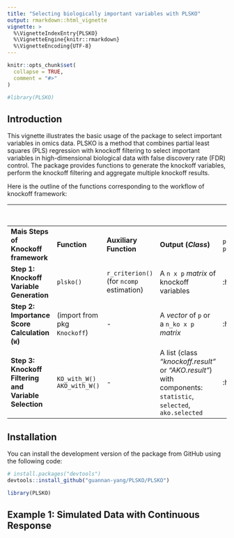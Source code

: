 ---
title: "Selecting biologically important variables with PLSKO"
output: rmarkdown::html_vignette
vignette: >
  %\VignetteIndexEntry{PLSKO}
  %\VignetteEngine{knitr::rmarkdown}
  %\VignetteEncoding{UTF-8}
---

```{r, include = FALSE}
knitr::opts_chunk$set(
  collapse = TRUE,
  comment = "#>"
)
```

```{r setup}
#library(PLSKO)
```

## Introduction
This vignette illustrates the basic usage of the \code{PLSKO} package to select important variables in omics data. PLSKO is a method that combines partial least squares (PLS) regression with knockoff filtering to select important variables in high-dimensional biological data with false discovery rate (FDR) control. The package provides functions to generate the knockoff variables, perform the knockoff filtering and aggregate multiple knockoff results.

Here is the outline of the functions corresponding to the workflow of knockoff framework:

|                                                |                                  |                                              |                                                                                                     | **Pipeline Funs Provided^**  |                                    |
|------------------------------------------------|----------------------------------|----------------------------------------------|-----------------------------------------------------------------------------------------------------|------------------------------|------------------------------------|
| **Mais Steps of Knockoff framework**           | **Function**                     | **Auxiliary Function**                       | **Output (_Class_)**                                                                                | `plsko_filter()`, `plsAKO()` | `ko_filter()`, `AKO_with_KO()`     |
| **Step 1: Knockoff Variable Generation**       | `plsko()`                        | `r_criterion()` <br>(for `ncomp` estimation) | A `n x p` _matrix_ of knockoff variables                                                            | :heavy_check_mark:           | (Bring your own <br>knockoff vars) |
| **Step 2: Importance Score Calculation (`W`)** | (import from pkg `Knockoff`)     | -                                            | A _vector_ of `p` or a `n_ko x p` _matrix_                                                        | :heavy_check_mark:           | :heavy_check_mark:                 |
| **Step 3: Knockoff Filtering and Variable Selection**                 | `KO_with_W()` <br>`AKO_with_W()` | -                                             | A list (class _"knockoff.result"_ or _"AKO.result"_) with components: <br> `statistic`, `selected`, `ako.selected` | :heavy_check_mark:           | :heavy_check_mark:                 |



## Installation
You can install the development version of the package from GitHub using the following code:
```{r installation}
# install.packages("devtools")
devtools::install_github("guannan-yang/PLSKO/PLSKO")

library(PLSKO)
```

## Example 1: Simulated Data with Continuous Response


